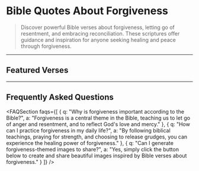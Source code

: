 
# Bible Quotes About Forgiveness

> Discover powerful Bible verses about forgiveness, letting go of resentment, and embracing reconciliation. These scriptures offer guidance and inspiration for anyone seeking healing and peace through forgiveness.

<AIQuoteGenerator />

---

## Featured Verses

<BibleQuoteCard reference="Ephesians 4:32" content="Be kind and compassionate to one another, forgiving each other, just as in Christ God forgave you." />
<BibleQuoteCard reference="Matthew 6:14" content="For if you forgive other people when they sin against you, your heavenly Father will also forgive you." />
<BibleQuoteCard reference="Colossians 3:13" content="Bear with each other and forgive one another if any of you has a grievance against someone. Forgive as the Lord forgave you." />
<BibleQuoteCard reference="Mark 11:25" content="And when you stand praying, if you hold anything against anyone, forgive them, so that your Father in heaven may forgive you your sins." />

---

## Frequently Asked Questions

<FAQSection faqs={[
  { q: "Why is forgiveness important according to the Bible?", a: "Forgiveness is a central theme in the Bible, teaching us to let go of anger and resentment, and to reflect God's love and mercy." },
  { q: "How can I practice forgiveness in my daily life?", a: "By following biblical teachings, praying for strength, and choosing to release grudges, you can experience the healing power of forgiveness." },
  { q: "Can I generate forgiveness-themed images to share?", a: "Yes, simply click the button below to create and share beautiful images inspired by Bible verses about forgiveness." }
]} />

<CTASection /> 